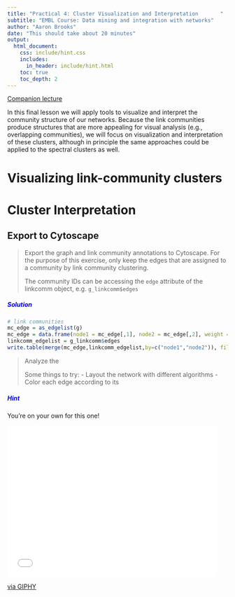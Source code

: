```yaml
---
title: "Practical 4: Cluster Visualization and Interpretation       "
subtitle: "EMBL Course: Data mining and integration with networks"
author: "Aaron Brooks"
date: "This should take about 20 minutes"
output:
  html_document:
    css: include/hint.css
    includes:
      in_header: include/hint.html
    toc: true
    toc_depth: 2
---
```


[Companion lecture](http://scalefreegan.github.io/Teaching/DataIntegration/lectures/l4.html)

In this final lesson we will apply tools to visualize and interpret the community structure of our networks. Because the link communities produce structures that are more appealing for visual analysis (e.g., overlapping communities), we will focus on visualization and interpretation of these clusters, although in principle the same approaches could be applied to the spectral clusters as well.

# Visualizing link-community clusters

# Cluster Interpretation

## Export to Cytoscape

>
> Export the graph and link community annotations to Cytoscape. For the purpose of this exercise, only keep the edges that are assigned to a community by link community clustering.
>
> The community IDs can be accessing the `edge` attribute of the linkcomm object, e.g. `g_linkcomm$edges`
>

<div id='hint'>
<h5 class="ui-closed" style="color:blue">Solution</h5>
```r
# link communities
mc_edge = as_edgelist(g)
mc_edge = data.frame(node1 = mc_edge[,1], node2 = mc_edge[,2], weight = E(g)$weight)
linkcomm_edgelist = g_linkcomm$edges
write.table(merge(mc_edge,linkcomm_edgelist,by=c("node1","node2")), file="graph.txt", sep = "\t", quote = F, col.names=T, row.names = F)
```
</div>

>
> Analyze the
>
> Some things to try:
> - Layout the network with different algorithms
> - Color each edge according to its

<div id='hint'>
<h5 class="ui-closed" style="color:blue">Hint</h5>
<p>You're on your own for this one!</p>
<iframe src="//giphy.com/embed/OOZLyBA9Euq2I?html5=true" width="480" height="345" frameBorder="0" class="giphy-embed" allowFullScreen></iframe><p><a href="http://giphy.com/gifs/power-rangers-morphin-OOZLyBA9Euq2I">via GIPHY</a></p>
</div>
